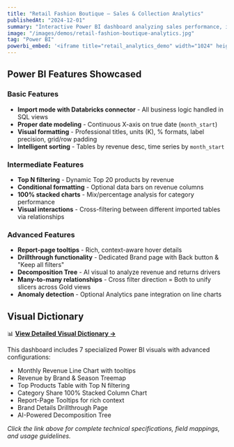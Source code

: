 ```yaml
---
title: "Retail Fashion Boutique — Sales & Collection Analytics"
publishedAt: "2024-12-01"
summary: "Interactive Power BI dashboard analyzing sales performance, inventory trends, and collection analytics for a retail fashion boutique with real-time insights and KPIs."
image: "/images/demos/retail-fashion-boutique-analytics.jpg"
tag: "Power BI"
powerbi_embed: '<iframe title="retail_analytics_demo" width="1024" height="1060" src="https://app.powerbi.com/view?r=eyJrIjoiZGUwM2I0MWYtODQyYy00YTdjLWJlMjItNDg4MzRjODBhZmY2IiwidCI6IjI1Y2NiMGU5LTg0ODEtNDYyOC04ZTA3LTA3Zjg5MWNjOTRkZiJ9&pageName=ReportSection2e5116d592f50302d0cc" frameborder="0" allowFullScreen="true"></iframe>'
---
```


## Power BI Features Showcased

### Basic Features
- **Import mode with Databricks connector** - All business logic handled in SQL views
- **Proper date modeling** - Continuous X-axis on true date (`month_start`)
- **Visual formatting** - Professional titles, units (K), % formats, label precision, grid/row padding
- **Intelligent sorting** - Tables by revenue desc, time series by `month_start`

### Intermediate Features
- **Top N filtering** - Dynamic Top 20 products by revenue
- **Conditional formatting** - Optional data bars on revenue columns
- **100% stacked charts** - Mix/percentage analysis for category performance
- **Visual interactions** - Cross-filtering between different imported tables via relationships

### Advanced Features
- **Report-page tooltips** - Rich, context-aware hover details
- **Drillthrough functionality** - Dedicated Brand page with Back button & "Keep all filters"
- **Decomposition Tree** - AI visual to analyze revenue and returns drivers
- **Many-to-many relationships** - Cross filter direction = Both to unify slicers across Gold views
- **Anomaly detection** - Optional Analytics pane integration on line charts

## Visual Dictionary

📊 **[View Detailed Visual Dictionary →](https://github.com/JayantDataEngineeringAnalytics/jm_portfolio/blob/main/retail-fashion-boutique-visual-dictionary.md)**

This dashboard includes 7 specialized Power BI visuals with advanced configurations:
- Monthly Revenue Line Chart with tooltips
- Revenue by Brand & Season Treemap  
- Top Products Table with Top N filtering
- Category Share 100% Stacked Column Chart
- Report-Page Tooltips for rich context
- Brand Details Drillthrough Page
- AI-Powered Decomposition Tree

*Click the link above for complete technical specifications, field mappings, and usage guidelines.*
